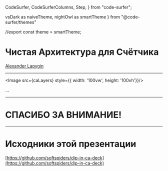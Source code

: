 
  CodeSurfer,
  CodeSurferColumns,
  Step,
} from "code-surfer";

  vsDark as naiveTheme,
  nightOwl as smartTheme
} from "@code-surfer/themes"


//export const theme = smartTheme;


<Head>
  <title>Чистая Архитектура для Счётчика</title>
</Head>

# Чистая Архитектура для Счётчика

[Alexander Lapygin](https://github.com/AlexanderLapygin)

---

<Image src={caLayers} style={{ width: '100vw', height: '100vh'}}/>

<Notes>
...
</Notes>

---

# СПАСИБО ЗА ВНИМАНИЕ!

---

# Исходники этой презентации

[https://github.com/softspiders/dip-in-ca-deck](https://github.com/softspiders/dip-in-ca-deck)
